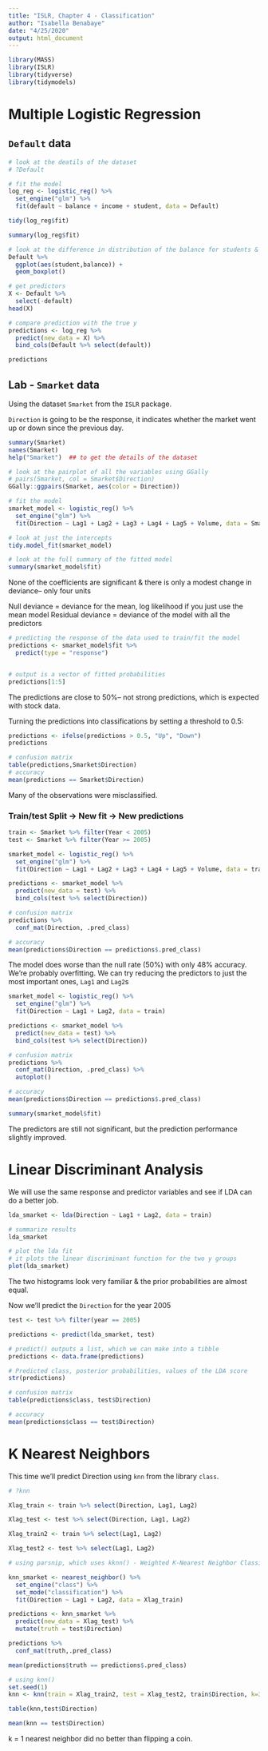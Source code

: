 ```yaml
---
title: "ISLR, Chapter 4 - Classification"
author: "Isabella Benabaye"
date: "4/25/2020"
output: html_document
---
```


```r
library(MASS)
library(ISLR)
library(tidyverse)
library(tidymodels)
```

# Multiple Logistic Regression

## `Default` data

```r
# look at the deatils of the dataset
# ?Default

# fit the model
log_reg <- logistic_reg() %>% 
  set_engine("glm") %>% 
  fit(default ~ balance + income + student, data = Default)

tidy(log_reg$fit)

summary(log_reg$fit)

# look at the difference in distribution of the balance for students & non-students
Default %>% 
  ggplot(aes(student,balance)) +
  geom_boxplot()

# get predictors
X <- Default %>% 
  select(-default)
head(X)

# compare prediction with the true y
predictions <- log_reg %>% 
  predict(new_data = X) %>% 
  bind_cols(Default %>% select(default))

predictions

```

## Lab - `Smarket` data

Using the dataset `Smarket` from the `ISLR` package.

`Direction` is going to be the response, it indicates whether the market went up or down since the previous day.

```r
summary(Smarket)
names(Smarket)
help("Smarket")  ## to get the details of the dataset

# look at the pairplot of all the variables using GGally
# pairs(Smarket, col = Smarket$Direction)
GGally::ggpairs(Smarket, aes(color = Direction))

# fit the model
smarket_model <- logistic_reg() %>% 
  set_engine("glm") %>% 
  fit(Direction ~ Lag1 + Lag2 + Lag3 + Lag4 + Lag5 + Volume, data = Smarket)

# look at just the intercepts
tidy.model_fit(smarket_model)

# look at the full summary of the fitted model
summary(smarket_model$fit)
```

None of the coefficients are significant & there is only a modest change in deviance-- only four units  

Null deviance = deviance for the mean, log likelihood if you just use the mean model
Residual deviance = deviance of the model with all the predictors 

```r
# predicting the response of the data used to train/fit the model
predictions <- smarket_model$fit %>% 
  predict(type = "response")


# output is a vector of fitted probabilities
predictions[1:5]
```

The predictions are close to 50%-- not strong predictions, which is expected with stock data.

Turning the predictions into classifications by setting a threshold to 0.5:

```r
predictions <- ifelse(predictions > 0.5, "Up", "Down") 
predictions

# confusion matrix
table(predictions,Smarket$Direction)
# accuracy
mean(predictions == Smarket$Direction)
```

Many of the observations were misclassified.

### Train/test Split -> New fit -> New predictions

```r
train <- Smarket %>% filter(Year < 2005)
test <- Smarket %>% filter(Year >= 2005)

smarket_model <- logistic_reg() %>% 
  set_engine("glm") %>% 
  fit(Direction ~ Lag1 + Lag2 + Lag3 + Lag4 + Lag5 + Volume, data = train)

predictions <- smarket_model %>% 
  predict(new_data = test) %>% 
  bind_cols(test %>% select(Direction))

# confusion matrix
predictions %>% 
  conf_mat(Direction, .pred_class)

# accuracy
mean(predictions$Direction == predictions$.pred_class)
```

The model does worse than the null rate (50%) with only 48% accuracy. We're probably overfitting. We can try reducing the predictors to just the most important ones, `Lag1` and `Lag2`s

```r
smarket_model <- logistic_reg() %>% 
  set_engine("glm") %>% 
  fit(Direction ~ Lag1 + Lag2, data = train)

predictions <- smarket_model %>% 
  predict(new_data = test) %>% 
  bind_cols(test %>% select(Direction))

# confusion matrix
predictions %>% 
  conf_mat(Direction, .pred_class) %>% 
  autoplot()

# accuracy
mean(predictions$Direction == predictions$.pred_class)

summary(smarket_model$fit)
```

The predictors are still not significant, but the prediction performance slightly improved.

# Linear Discriminant Analysis

We will use the same response and predictor variables and see if LDA can do a better job.

```r
lda_smarket <- lda(Direction ~ Lag1 + Lag2, data = train)

# summarize results
lda_smarket

# plot the lda fit
# it plots the linear discriminant function for the two y groups
plot(lda_smarket)
```

The two histograms look very familiar & the prior probabilities are almost equal.

Now we'll predict the `Direction` for the year 2005

```r
test <- test %>% filter(year == 2005)

predictions <- predict(lda_smarket, test)

# predict() outputs a list, which we can make into a tibble
predictions <- data.frame(predictions)

# Predicted class, posterior probabilities, values of the LDA score
str(predictions)

# confusion matrix
table(predictions$class, test$Direction)

# accuracy
mean(predictions$class == test$Direction)
```

# K Nearest Neighbors

This time we'll predict Direction using `knn` from the library `class`.

```r
# ?knn

Xlag_train <- train %>% select(Direction, Lag1, Lag2)

Xlag_test <- test %>% select(Direction, Lag1, Lag2)

Xlag_train2 <- train %>% select(Lag1, Lag2)

Xlag_test2 <- test %>% select(Lag1, Lag2)

# using parsnip, which uses kknn() - Weighted K-Nearest Neighbor Classifier

knn_smarket <- nearest_neighbor() %>% 
  set_engine("class") %>% 
  set_mode("classification") %>% 
  fit(Direction ~ Lag1 + Lag2, data = Xlag_train)

predictions <- knn_smarket %>% 
  predict(new_data = Xlag_test) %>% 
  mutate(truth = test$Direction)

predictions %>% 
  conf_mat(truth,.pred_class)

mean(predictions$truth == predictions$.pred_class)

# using knn()
set.seed(1)
knn <- knn(train = Xlag_train2, test = Xlag_test2, train$Direction, k=3)

table(knn,test$Direction)

mean(knn == test$Direction)


```

k = 1 nearest neighbor did no better than flipping a coin.
